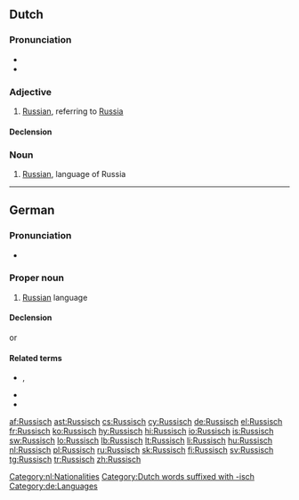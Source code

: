 {{also|russisch}}
==Dutch==

===Pronunciation===
* {{audio|Nl-Russisch.ogg|audio}}
* {{IPA|lang=nl|/ˈrʏ.sis/}}

===Adjective===
{{nl-adj|sup=peri|sup2=Russischt}}

# [[Russian]], referring to [[Russia]]

====Declension====
{{nl-decl-adj|2=Russisch}}

===Noun===
{{nl-noun|n|*|*}}

# [[Russian]], language of Russia

[[Category:nl:Nationalities]]
[[Category:Dutch words suffixed with -isch]]

----

==German==
{{wikipedia|Russische Sprache|lang=de}}

===Pronunciation===
* {{audio|De-Russisch.ogg|audio}}

===Proper noun===
{{de-noun|g=n|gen1=Russisch|gen2=Russischs|pl=-}}

# [[Russian]] language

====Declension====
{{de-noun-n-s-unc}}
or {{de-noun-n-ø-unc}}

====Related terms====
* {{l|de|Russe}}, {{l|de|Russin}}
* {{l|de|Russland}}
* {{l|de|russisch}}

[[Category:de:Languages]]

[[af:Russisch]]
[[ast:Russisch]]
[[cs:Russisch]]
[[cy:Russisch]]
[[de:Russisch]]
[[el:Russisch]]
[[fr:Russisch]]
[[ko:Russisch]]
[[hy:Russisch]]
[[hi:Russisch]]
[[io:Russisch]]
[[is:Russisch]]
[[sw:Russisch]]
[[lo:Russisch]]
[[lb:Russisch]]
[[lt:Russisch]]
[[li:Russisch]]
[[hu:Russisch]]
[[nl:Russisch]]
[[pl:Russisch]]
[[ru:Russisch]]
[[sk:Russisch]]
[[fi:Russisch]]
[[sv:Russisch]]
[[tg:Russisch]]
[[tr:Russisch]]
[[zh:Russisch]]